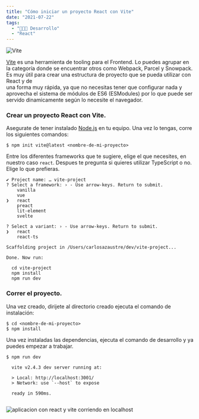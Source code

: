 ```yaml
---
title: "Cómo iniciar un proyecto React con Vite"
date: "2021-07-22"
tags:
  - "🧑🏻‍💻 Desarrollo"
  - "React"
---
```


![Vite](/images/react-vite/logo-vite.png)

[Vite](https://vitejs.dev/) es una herramienta de tooling para el Frontend. Lo puedes agrupar
en la categoría donde se encuentrar otros como Webpack, Parcel y Snowpack.
Es muy útil para crear una estructura de proyecto que se pueda utilizar con React y de\
una forma muy rápida, ya que no necesitas tener que configurar nada y aprovecha el
sistema de módulos de ES6 (ESModules) por lo que puede ser servido dinamicamente según
lo necesite el navegador.

### Crear un proyecto React con Vite.

<YouTube videoId="GQqT_qvW0Q4" />

Asegurate de tener instalado [Node.js](https://nodejs.org) en tu equipo. Una vez
lo tengas, corre los siguientes comandos:

```shell
$ npm init vite@latest <nombre-de-mi-proyecto>
```

Entre los diferentes frameworks que te sugiere, elige el que necesites, en nuestro caso `react`.
Despues te pregunta si quieres utilizar TypeScript o no. Elige lo que prefieras.

```shell
✔ Project name: … vite-project
? Select a framework: › - Use arrow-keys. Return to submit.
    vanilla
    vue
❯   react
    preact
    lit-element
    svelte

```

```shell
? Select a variant: › - Use arrow-keys. Return to submit.
❯   react
    react-ts
```

```shell
Scaffolding project in /Users/carlosazaustre/dev/vite-project...

Done. Now run:

  cd vite-project
  npm install
  npm run dev
```

### Correr el proyecto.

Una vez creado, dirijete al directorio creado ejecuta el comando de instalación:

```shell
$ cd <nombre-de-mi-proyecto>
$ npm install
```

Una vez instaladas las dependencias, ejecuta el comando de desarrollo y ya puedes
empezar a trabajar.

```shell
$ npm run dev

  vite v2.4.3 dev server running at:

  > Local: http://localhost:3001/
  > Network: use `--host` to expose

  ready in 590ms.


```

![aplicacion con react y vite corriendo en localhost](/images/react-vite/vite-react-app.png)
